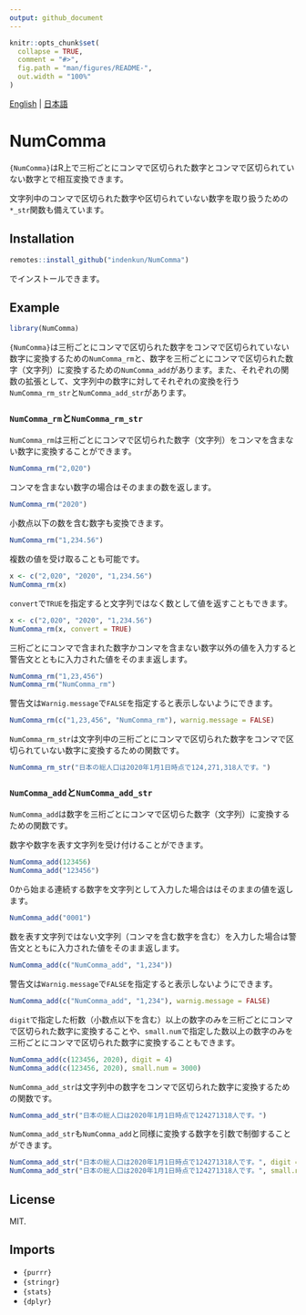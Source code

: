 ```yaml
---
output: github_document
---
```


<!-- README_JP.md is generated from README.Rmd. Please edit that file -->

```r
knitr::opts_chunk$set(
  collapse = TRUE,
  comment = "#>",
  fig.path = "man/figures/README-",
  out.width = "100%"
)
```

[English](README.md) | [日本語](README_JP.md)

# NumComma

<!-- badges: start -->
<!-- badges: end -->

`{NumComma}`はR上で三桁ごとにコンマで区切られた数字とコンマで区切られていない数字とで相互変換できます。

文字列中のコンマで区切られた数字や区切られていない数字を取り扱うための`*_str`関数も備えています。

## Installation

``` r
remotes::install_github("indenkun/NumComma")
```
でインストールできます。

## Example

```r
library(NumComma)
```

`{NumComma}`は三桁ごとにコンマで区切られた数字をコンマで区切られていない数字に変換するための`NumComma_rm`と、数字を三桁ごとにコンマで区切られた数字（文字列）に変換するための`NumComma_add`があります。また、それぞれの関数の拡張として、文字列中の数字に対してそれぞれの変換を行う`NumComma_rm_str`と`NumComma_add_str`があります。

### `NumComma_rm`と`NumComma_rm_str`

`NumComma_rm`は三桁ごとにコンマで区切られた数字（文字列）をコンマを含まない数字に変換することができます。
```r
NumComma_rm("2,020")
```

コンマを含まない数字の場合はそのままの数を返します。
```r
NumComma_rm("2020")
```

小数点以下の数を含む数字も変換できます。
```r
NumComma_rm("1,234.56")
```

複数の値を受け取ることも可能です。
```r
x <- c("2,020", "2020", "1,234.56")
NumComma_rm(x)
```

`convert`で`TRUE`を指定すると文字列ではなく数として値を返すこともできます。
```r
x <- c("2,020", "2020", "1,234.56")
NumComma_rm(x, convert = TRUE)
```

三桁ごとにコンマで含まれた数字かコンマを含まない数字以外の値を入力すると警告文とともに入力された値をそのまま返します。
```r
NumComma_rm("1,23,456")
NumComma_rm("NumComma_rm")
```

警告文は`Warnig.message`で`FALSE`を指定すると表示しないようにできます。
```r
NumComma_rm(c("1,23,456", "NumComma_rm"), warnig.message = FALSE)
```

`NumComma_rm_str`は文字列中の三桁ごとにコンマで区切られた数字をコンマで区切られていない数字に変換するための関数です。
```r
NumComma_rm_str("日本の総人口は2020年1月1日時点で124,271,318人です。")
```

### `NumComma_add`と`NumComma_add_str`

`NumComma_add`は数字を三桁ごとにコンマで区切らた数字（文字列）に変換するための関数です。

数字や数字を表す文字列を受け付けることができます。
```r
NumComma_add(123456)
NumComma_add("123456")
```

0から始まる連続する数字を文字列として入力した場合ははそのままの値を返します。
```r
NumComma_add("0001")
```

数を表す文字列ではない文字列（コンマを含む数字を含む）を入力した場合は警告文とともに入力された値をそのまま返します。
```r
NumComma_add(c("NumComma_add", "1,234"))
```

警告文は`Warnig.message`で`FALSE`を指定すると表示しないようにできます。
```r
NumComma_add(c("NumComma_add", "1,234"), warnig.message = FALSE)
```

`digit`で指定した桁数（小数点以下を含む）以上の数字のみを三桁ごとにコンマで区切られた数字に変換することや、`small.num`で指定した数以上の数字のみを三桁ごとにコンマで区切られた数字に変換することもできます。
```r
NumComma_add(c(123456, 2020), digit = 4)
NumComma_add(c(123456, 2020), small.num = 3000)
```

`NumComma_add_str`は文字列中の数字をコンマで区切られた数字に変換するための関数です。
```r
NumComma_add_str("日本の総人口は2020年1月1日時点で124271318人です。")
```

`NumComma_add_str`も`NumComma_add`と同様に変換する数字を引数で制御することができます。
```r
NumComma_add_str("日本の総人口は2020年1月1日時点で124271318人です。", digit = 4)
NumComma_add_str("日本の総人口は2020年1月1日時点で124271318人です。", small.num = 3000)
```

## License

MIT.

## Imports

* `{purrr}`
* `{stringr}`
* `{stats}`
* `{dplyr}`
